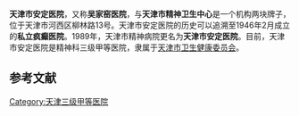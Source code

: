 '''天津市安定医院'''，又称'''吴家窑医院'''，与'''天津市精神卫生中心'''是一个机构两块牌子，位于天津市河西区柳林路13号。天津市安定医院的历史可以追溯至1946年2月成立的'''私立疯癫医院'''。1989年，天津市精神病院更名为'''天津市安定医院'''。目前，天津市安定医院是精神科三级甲等医院，隶属于[[天津市卫生健康委员会|天津市卫生健康委员会]]。

==参考文献==
{{reflist}}

{{天津市三级甲等医院}}
[[Category:天津三级甲等医院|Category:天津三级甲等医院]]